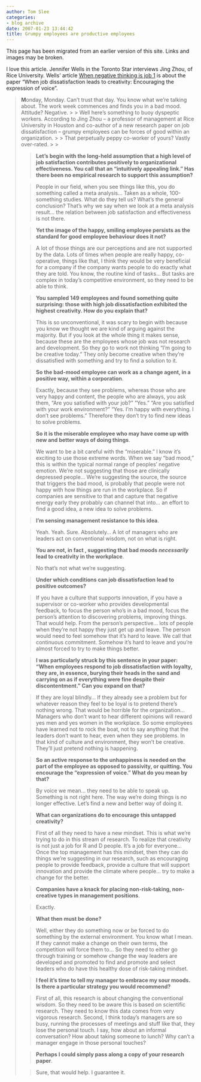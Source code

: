 ```yaml
---
author: Tom Slee
categories:
- blog archive
date: 2007-01-23 13:44:42
title: Grumpy employees are productive employees
---
```


::: {.callout-note}

This page has been migrated from an earlier version of this site. 
Links and images may be broken.

:::



				

I love this article. Jennifer Wells in the Toronto Star interviews Jing Zhou, of Rice University. Wells' article [When negative thinking is job 1](http://www.thestar.com/columnists/article/173194) is about the paper "When job dissatisfaction leads to creativity: Encouraging the expression of voice".

<blockquote>**M**onday,
Monday. Can't trust that day. You know what we're talking about. The
work week commences and finds you in a bad mood. Attitude? Negative.
> 
> Well
here's something to buoy dyspeptic workers. According to Jing Zhou – a
professor of management at Rice University in Houston and co-author of
a new research paper on job dissatisfaction – grumpy employees can be
forces of good within an organization.
> 
> That perpetually peppy co-worker of yours? Vastly over-rated.
> 
> 

> 
> **Let's
begin with the long-held assumption that a high level of job
satisfaction contributes positively to organizational effectiveness.
You call that an "intuitively appealing link." Has there been no
empirical research to support this assumption?**
> 
> 

> 
> People in our
field, when you see things like this, you do something called a meta
analysis... Taken as a whole, 100-something studies. What do they tell
us? What's the general conclusion? That's why we say when we look at a
meta analysis result... the relation between job satisfaction and
effectiveness is not there.
> 
> 

> 
> **Yet the image of the happy, smiling employee persists as the standard for good employee behaviour does it not?**
> 
> 

> 
> A
lot of those things are our perceptions and are not supported by the
data. Lots of times when people are really happy, co-operative, things
like that, I think they would be very beneficial for a company if the
company wants people to do exactly what they are told. You know, the
routine kind of tasks... But tasks are complex in today's competitive
environment, so they need to be able to think.
> 
> 

> 
> **You sampled 149
employees and found something quite surprising: those with high job
dissatisfaction exhibited the highest creativity. How do you explain
that****?**
> 
> 

> 
> This is so unconventional, it was scary to begin
with because you know we thought we are kind of arguing against the
majority. But if you look at the whole thing it makes sense, because
these are the employees whose job was not research and development. So
they go to work not thinking "I'm going to be creative today." They
only become creative when they're dissatisfied with something and try
to find a solution to it.
> 
> 

> 
> **So the bad-mood employee can work as a change agent, in a positive way, within a corporation**.
> 
> 

> 
> Exactly,
because they see problems, whereas those who are very happy and
content, the people who are always, you ask them, "Are you satisfied
with your job?" "Yes." "Are you satisfied with your work environment?"
"Yes. I'm happy with everything. I don't see problems." Therefore they
don't try to find new ideas to solve problems.
> 
> 

> 
> **So it is the miserable employee who may have come up with new and better ways of doing things**.
> 
> 

> 
> We
want to be a bit careful with the "miserable." I know it's exciting to
use those extreme words. When we say "bad mood," this is within the
typical normal range of peoples' negative emotion. We're not suggesting
that those are clinically depressed people... We're suggesting the
source, the source that triggers the bad mood, is probably that people
were not happy with how things are run in the workplace. So if
companies are sensitive to that and capture that negative energy early
they probably can channel that into... an effort to find a good idea, a
new idea to solve problems. 
> 
> 

> 
> **I'm sensing management resistance to this idea**.
> 
> 

> 
> Yeah. Yeah. Sure. Absolutely... A lot of managers who are leaders act on conventional wisdom, not on what is right.
> 
> 

> 
> **You are not, in fact , suggesting that bad moods _necessarily_ lead to creativity in the workplace**. 
> 
> 

> 
> No that's not what we're suggesting.
> 
> 

> 
> **Under which conditions can job dissatisfaction lead to positive outcomes****?**
> 
> 

> 
> If
you have a culture that supports innovation, if you have a supervisor
or co-worker who provides developmental feedback, to focus the person
who's in a bad mood, focus the person's attention to discovering
problems, improving things. That would help. From the person's
perspective... lots of people when they're not happy they just get up
and leave. The person would need to feel somehow that it's hard to
leave. We call that continuous commitment. Somehow it's hard to leave
and you're almost forced to try to make things better.
> 
> 

> 
> **I was
particularly struck by this sentence in your paper: "When employees
respond to job dissatisfaction with loyalty, they are, in essence,
burying their heads in the sand and carrying on as if everything were
fine despite their discontentment." Can you expand on that?**
> 
> 

> 
> If
they are loyal blindly... If they already see a problem but for
whatever reason they feel to be loyal is to pretend there's nothing
wrong. That would be horrible for the organization... Managers who
don't want to hear different opinions will reward yes men and yes women
in the workplace. So some employees have learned not to rock the boat,
not to say anything that the leaders don't want to hear, even when they
see problems. In that kind of culture and environment, they won't be
creative. They'll just pretend nothing is happening.
> 
> 

> 
> **So an
active response to the unhappiness is needed on the part of the
employee as opposed to passivity, or quitting. You encourage the
"expression of voice." What do you mean by that?**
> 
> 

> 
> By
voice we mean... they need to be able to speak up. Something is not
right here. The way we're doing things is no longer effective. Let's
find a new and better way of doing it.
> 
> 

> 
> **What can organizations do to encourage this untapped creativity****?**
> 
> 

> 
> First
of all they need to have a new mindset. This is what we're trying to do
in this stream of research. To realize that creativity is not just a
job for R and D people. It's a job for everyone... Once the top
management has this mindset, then they can do things we're suggesting
in our research, such as encouraging people to provide feedback,
provide a culture that will support innovation and provide the climate
where people... try to make a change for the better.
> 
> 

> 
> **Companies have a knack for placing non-risk-taking, non-creative types in management positions**. 
> 
> 

> 
> Exactly. 
> 
> 

> 
> **What then must be done****?**
> 
> 

> 
> Well,
either they do something now or be forced to do something by the
external environment. You know what I mean. If they cannot make a
change on their own terms, the competition will force them to... So
they need to either go through training or somehow change the way
leaders are developed and promoted to find and promote and select
leaders who do have this healthy dose of risk-taking mindset.
> 
> 

> 
> **I feel it's time to tell my manager to embrace my sour moods. Is there a particular strategy you would recommend****?**
> 
> 

> 
> First
of all, this research is about changing the conventional wisdom. So
they need to be aware this is based on scientific research. They need
to know this data comes from very vigorous research. Second, I think
today's managers are so busy, running the processes of meetings and
stuff like that, they lose the personal touch. I say, how about an
informal conversation? How about taking someone to lunch? Why can't a
manager engage in those personal touches?
> 
> 

> 
> **Perhaps I could simply pass along a copy of your research paper**.
> 
> 

> 
> Sure, that would help. I guarantee it.
> 
> </blockquote>


		
